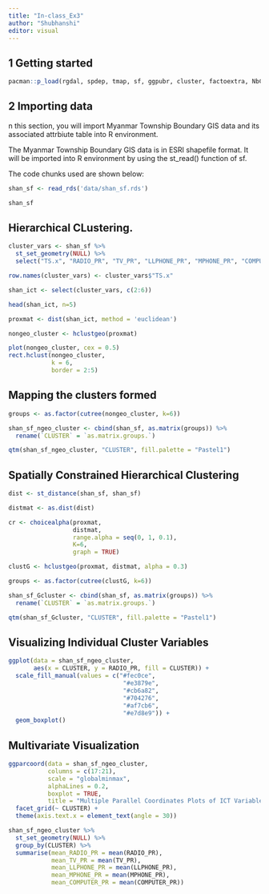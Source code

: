 ```yaml
---
title: "In-class_Ex3"
author: "Shubhanshi"
editor: visual
---
```


## 1 Getting started

```r
pacman::p_load(rgdal, spdep, tmap, sf, ggpubr, cluster, factoextra, NbClust, heatmaply, corrplot, psych, tidyverse, ClustGeo, GGally)
```

## 2 Importing data

n this section, you will import Myanmar Township Boundary GIS data and its associated attrbiute table into R environment.

The Myanmar Township Boundary GIS data is in ESRI shapefile format. It will be imported into R environment by using the st_read() function of sf.

The code chunks used are shown below:

```r
shan_sf <- read_rds('data/shan_sf.rds')
```

```r
shan_sf
```

## Hierarchical CLustering.

```r
cluster_vars <- shan_sf %>%
  st_set_geometry(NULL) %>%
  select("TS.x", "RADIO_PR", "TV_PR", "LLPHONE_PR", "MPHONE_PR", "COMPUTER_PR")

row.names(cluster_vars) <- cluster_vars$"TS.x"

shan_ict <- select(cluster_vars, c(2:6))

head(shan_ict, n=5)
```

```r
proxmat <- dist(shan_ict, method = 'euclidean')
```

```r
nongeo_cluster <- hclustgeo(proxmat)

plot(nongeo_cluster, cex = 0.5)
rect.hclust(nongeo_cluster, 
            k = 6, 
            border = 2:5)
```

## Mapping the clusters formed

```r
groups <- as.factor(cutree(nongeo_cluster, k=6))

shan_sf_ngeo_cluster <- cbind(shan_sf, as.matrix(groups)) %>%
  rename(`CLUSTER` = `as.matrix.groups.`)

qtm(shan_sf_ngeo_cluster, "CLUSTER", fill.palette = "Pastel1")
```

## Spatially Constrained Hierarchical Clustering

```r
dist <- st_distance(shan_sf, shan_sf)

distmat <- as.dist(dist)
```

```r
cr <- choicealpha(proxmat, 
                  distmat, 
                  range.alpha = seq(0, 1, 0.1), 
                  K=6, 
                  graph = TRUE)
```

```r
clustG <- hclustgeo(proxmat, distmat, alpha = 0.3)

groups <- as.factor(cutree(clustG, k=6))

shan_sf_Gcluster <- cbind(shan_sf, as.matrix(groups)) %>%
  rename(`CLUSTER` = `as.matrix.groups.`)

qtm(shan_sf_Gcluster, "CLUSTER", fill.palette = "Pastel1")
```

## Visualizing Individual Cluster Variables

```r
ggplot(data = shan_sf_ngeo_cluster,
       aes(x = CLUSTER, y = RADIO_PR, fill = CLUSTER)) +
  scale_fill_manual(values = c("#fec0ce",
                                "#e3879e",
                                "#cb6a82",
                                "#704276",
                                "#af7cb6",
                                "#e7d8e9")) +
  geom_boxplot()
```

## Multivariate Visualization

```r
ggparcoord(data = shan_sf_ngeo_cluster, 
           columns = c(17:21), 
           scale = "globalminmax",
           alphaLines = 0.2,
           boxplot = TRUE, 
           title = "Multiple Parallel Coordinates Plots of ICT Variables by Cluster") +
  facet_grid(~ CLUSTER) + 
  theme(axis.text.x = element_text(angle = 30))
```

```r
shan_sf_ngeo_cluster %>% 
  st_set_geometry(NULL) %>%
  group_by(CLUSTER) %>%
  summarise(mean_RADIO_PR = mean(RADIO_PR),
            mean_TV_PR = mean(TV_PR),
            mean_LLPHONE_PR = mean(LLPHONE_PR),
            mean_MPHONE_PR = mean(MPHONE_PR),
            mean_COMPUTER_PR = mean(COMPUTER_PR))
```
